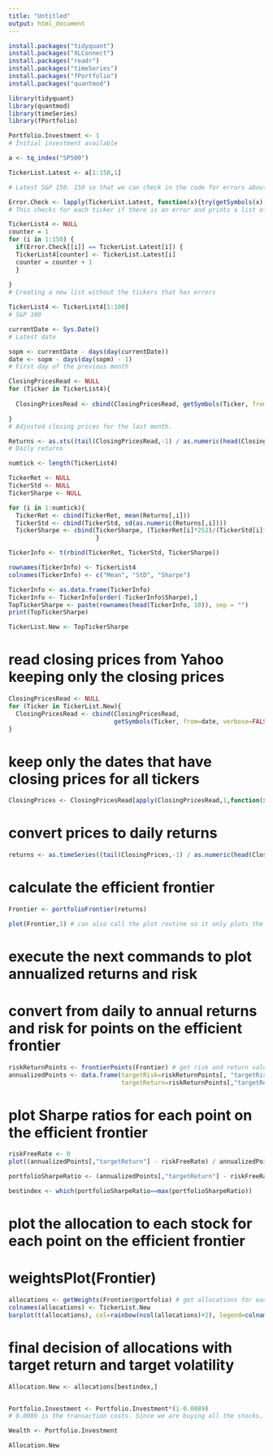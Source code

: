 ---
title: "Untitled"
output: html_document
---



```{r message=FALSE, warning=FALSE, include=FALSE}

install.packages("tidyquant")
install.packages("XLConnect")
install.packages("readr")
install.packages("timeSeries")
install.packages("fPortfolio")
install.packages("quantmod")


```

```{r message=FALSE, warning=FALSE}
library(tidyquant)
library(quantmod)
library(timeSeries)
library(fPortfolio)

```

```{r}
Portfolio.Investment <- 1
# Initial investment available
```

```{r message=FALSE, warning=FALSE}

a <- tq_index("SP500") 

TickerList.Latest <- a[1:150,1]

# Latest S&P 150. 150 so that we can check in the code for errors about tickers.
```



```{r message=FALSE, warning=FALSE}



Error.Check <- lapply(TickerList.Latest, function(x){try(getSymbols(x),silent=TRUE)})
# This checks for each ticker if there is an error and prints a list of 150 with the ticker or an error message.

TickerList4 <- NULL
counter = 1
for (i in 1:150) {
  if(Error.Check[[i]] == TickerList.Latest[i]) {
  TickerList4[counter] <- TickerList.Latest[i]
  counter = counter + 1
  }
  
}
# Creating a new list without the tickers that has errors

TickerList4 <- TickerList4[1:100]
# S&P 100
```

```{r}

currentDate <- Sys.Date()
# Latest date

sopm <- currentDate - days(day(currentDate))
date <- sopm - days(day(sopm) - 1)
# First day of the previous month

ClosingPricesRead <- NULL
for (Ticker in TickerList4){
  
  ClosingPricesRead <- cbind(ClosingPricesRead, getSymbols(Ticker, from=date, verbose=FALSE, auto.assign=FALSE)[,6])

}
# Adjusted closing prices for the last month.
```

```{r}
Returns <- as.xts((tail(ClosingPricesRead,-1) / as.numeric(head(ClosingPricesRead,-1)))-1)
# Daily returns
```

```{r}
numtick <- length(TickerList4)

TickerRet <- NULL
TickerStd <- NULL 
TickerSharpe <- NULL

for (i in 1:numtick){
  TickerRet <- cbind(TickerRet, mean(Returns[,i]))
  TickerStd <- cbind(TickerStd, sd(as.numeric(Returns[,i])))
  TickerSharpe <- cbind(TickerSharpe, (TickerRet[i]*252)/(TickerStd[i]*sqrt(252)))
                        }
```

```{r}
TickerInfo <- t(rbind(TickerRet, TickerStd, TickerSharpe))

rownames(TickerInfo) <- TickerList4
colnames(TickerInfo) <- c("Mean", "StD", "Sharpe")
```

```{r}
TickerInfo <- as.data.frame(TickerInfo)
TickerInfo <- TickerInfo[order(-TickerInfo$Sharpe),]
TopTickerSharpe <- paste(rownames(head(TickerInfo, 10)), sep = "")
print(TopTickerSharpe)

```

```{r}
TickerList.New <- TopTickerSharpe
```
# read closing prices from Yahoo keeping only the closing prices
```{r}
ClosingPricesRead <- NULL
for (Ticker in TickerList.New){
  ClosingPricesRead <- cbind(ClosingPricesRead,
                             getSymbols(Ticker, from=date, verbose=FALSE, auto.assign=FALSE)[,6]) # [,6] = keep the adjusted prices
}
```
# keep only the dates that have closing prices for all tickers
```{r}
ClosingPrices <- ClosingPricesRead[apply(ClosingPricesRead,1,function(x) all(!is.na(x))),]
```
# convert prices to daily returns
```{r}
returns <- as.timeSeries((tail(ClosingPrices,-1) / as.numeric(head(ClosingPrices,-1)))-1)
```
# calculate the efficient frontier
```{r}
Frontier <- portfolioFrontier(returns)
```

```{r}
plot(Frontier,1) # can also call the plot routine so it only plots the frontier: plot(Frontier,1)
```

# execute the next commands to plot annualized returns and risk
# convert from daily to annual returns and risk for points on the efficient frontier

```{r}
riskReturnPoints <- frontierPoints(Frontier) # get risk and return values for points on the efficient frontier
annualizedPoints <- data.frame(targetRisk=riskReturnPoints[, "targetRisk"] * sqrt(252),
                               targetReturn=riskReturnPoints[,"targetReturn"] * 252)

```
# plot Sharpe ratios for each point on the efficient frontier
```{r}
riskFreeRate <- 0
plot((annualizedPoints[,"targetReturn"] - riskFreeRate) / annualizedPoints[,"targetRisk"], xlab="point on efficient frontier", ylab="Sharpe ratio")
```

```{r}
portfolioSharpeRatio <- (annualizedPoints[,"targetReturn"] - riskFreeRate)/annualizedPoints[,"targetRisk"]

bestindex <- which(portfolioSharpeRatio==max(portfolioSharpeRatio))
```
# plot the allocation to each stock for each point on the efficient frontier
# weightsPlot(Frontier)
```{r}
allocations <- getWeights(Frontier@portfolio) # get allocations for each instrument for each point on the efficient frontier
colnames(allocations) <- TickerList.New
barplot(t(allocations), col=rainbow(ncol(allocations)+2), legend=colnames(allocations), names.arg = c(1:50))
```
# final decision of allocations with target return and target volatility
```{r}

Allocation.New <- allocations[bestindex,]


Portfolio.Investment <- Portfolio.Investment*(1-0.0089)
# 0.0089 is the transaction costs. Since we are buying all the stocks, transaction costs need to be paid for all stocks.

Wealth <- Portfolio.Investment

Allocation.New
```










